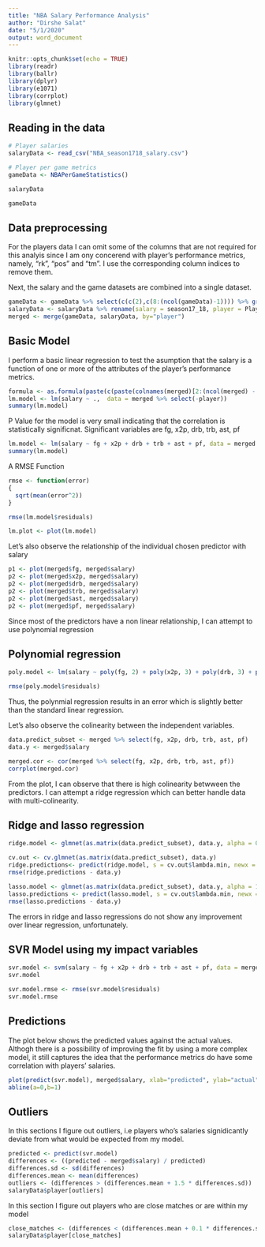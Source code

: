 ```yaml
---
title: "NBA Salary Performance Analysis"
author: "Dirshe Salat"
date: "5/1/2020"
output: word_document
---
```


```r
knitr::opts_chunk$set(echo = TRUE)
library(readr)
library(ballr)
library(dplyr)
library(e1071)
library(corrplot)
library(glmnet)
```

## Reading in the data

```r
# Player salaries
salaryData <- read_csv("NBA_season1718_salary.csv")

# Player per game metrics
gameData <- NBAPerGameStatistics()
```

```r
salaryData
```

```r
gameData
```

## Data preprocessing

For the players data I can omit some of the columns that are not required for this analyis since I am ony concerend with player's performance metrics, namely, "rk", "pos" and "tm". I use the corresponding column indices to remove them.

Next, the salary and the game datasets are combined into a single dataset.

```r
gameData <- gameData %>% select(c(c(2),c(8:(ncol(gameData)-1)))) %>% group_by(player) %>% summarise_all(mean)
salaryData <- salaryData %>% rename(salary = season17_18, player = Player)  %>% select(player, salary)
merged <- merge(gameData, salaryData, by="player")
```


## Basic Model

I perform a basic linear regression to test the asumption that the salary is a function of one or more of the attributes of the player's performance metrics.
```r
formula <- as.formula(paste(c(paste(colnames(merged)[2:(ncol(merged) - 1)], collapse=" + "), "salary"), collapse = " ~ "))
lm.model <- lm(salary ~ .,  data = merged %>% select(-player))  
summary(lm.model)
```

P Value for the model is very small indicating that the correlation is statistically significnat. Significant variables are fg, x2p, drb, trb, ast, pf 

```r
lm.model <- lm(salary ~ fg + x2p + drb + trb + ast + pf, data = merged %>% select(-player))
summary(lm.model)
```
A RMSE Function
```r
rmse <- function(error)
{
  sqrt(mean(error^2))
}

rmse(lm.model$residuals)
```

```r
lm.plot <- plot(lm.model)
```


Let's also observe the relationship of the individual chosen predictor with salary

```r
p1 <- plot(merged$fg, merged$salary)
p2 <- plot(merged$x2p, merged$salary)
p2 <- plot(merged$drb, merged$salary)
p2 <- plot(merged$trb, merged$salary)
p2 <- plot(merged$ast, merged$salary)
p2 <- plot(merged$pf, merged$salary)
```

Since most of the predictors have a non linear relationship, I can attempt to use polynomial regression

## Polynomial regression

```r
poly.model <- lm(salary ~ poly(fg, 2) + poly(x2p, 3) + poly(drb, 3) + poly(trb, 3) + ast + poly(pf, 2), data = merged %>% select(-player))
```

```r
rmse(poly.model$residuals)
```

Thus, the polynmial regression results in an error which is slightly better than the standard linear regression.

Let's also observe the colinearity between the independent variables.

```r
data.predict_subset <- merged %>% select(fg, x2p, drb, trb, ast, pf)
data.y <- merged$salary

merged.cor <- cor(merged %>% select(fg, x2p, drb, trb, ast, pf))
corrplot(merged.cor)
```


From the plot, I can observe that there is high colinearity betwween the predictors. I can attempt a ridge regression which can better handle data with multi-colinearity.

## Ridge and lasso regression

```r
ridge.model <- glmnet(as.matrix(data.predict_subset), data.y, alpha = 0)

cv.out <- cv.glmnet(as.matrix(data.predict_subset), data.y)
ridge.predictions<- predict(ridge.model, s = cv.out$lambda.min, newx = as.matrix(data.predict_subset))
rmse(ridge.predictions - data.y)
```

```r
lasso.model <- glmnet(as.matrix(data.predict_subset), data.y, alpha = 1)
lasso.predictions <- predict(lasso.model, s = cv.out$lambda.min, newx = as.matrix(data.predict_subset))
rmse(lasso.predictions - data.y)
```

The errors in ridge and lasso regressions do not show any improvement over linear regression, unfortunately.

## SVR Model using my impact variables

```r
svr.model <- svm(salary ~ fg + x2p + drb + trb + ast + pf, data = merged %>% select(-player))
svr.model
```

```r
svr.model.rmse <- rmse(svr.model$residuals)
svr.model.rmse
```

## Predictions

The plot below shows the predicted values against the actual values. Althogh there is a possibility of improving the fit by using a more complex model, it still captures the idea that the performance metrics do have some correlation with players' salaries.

```r
plot(predict(svr.model), merged$salary, xlab="predicted", ylab="actual")
abline(a=0,b=1)
```

## Outliers

In this sections I figure out outliers, i.e players who's salaries signidicantly deviate from what would be expected from my model.

```r
predicted <- predict(svr.model)
differences <- ((predicted - merged$salary) / predicted)
differences.sd <- sd(differences)
differences.mean <- mean(differences)
outliers <- (differences > (differences.mean + 1.5 * differences.sd)) | (differences < (differences.mean - 1.5 * differences.sd))
salaryData$player[outliers]
```
In this section I figure out players who are close matches or are within my model

```r
close_matches <- (differences < (differences.mean + 0.1 * differences.sd)) & (differences > (differences.mean - 0.1 * differences.sd))
salaryData$player[close_matches]
```
